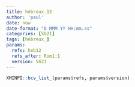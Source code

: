 ```yaml
---
title: hébreux_12
author: 'paul'
date: now
date-format: "D MMM YY HH:mm.ss"
categories: [SG21]
tags: [hébreux_]
params:
  refs: heb12
  refs_after: Rom1:1
  version: SG21
---
```


```r
XMINPI::bcv_list_(params$refs, params$version)
```

